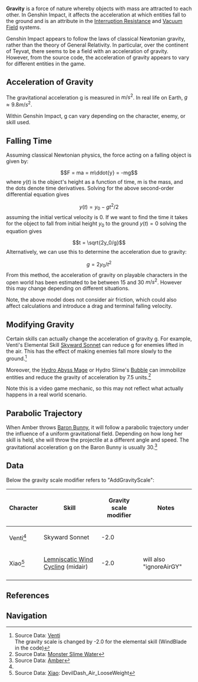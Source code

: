 {{Community}}
{{Terminology Infobox
|type         = Physics
}}
'''Gravity''' is a force of nature whereby objects with mass are attracted to each other. In Genshin Impact, it affects the acceleration at which entities fall to the ground and is an attribute in the [[Interruption Resistance]] and [[Vacuum Field]] systems.

Genshin Impact appears to follow the laws of classical Newtonian gravity, rather than the theory of General Relativity. In particular, over the continent of Teyvat, there seems to be a field with an acceleration of gravity. However, from the source code, the acceleration of gravity appears to vary for different entities in the game.

==Acceleration of Gravity==
The gravitational acceleration g is measured in <math>m/s^2</math>. In real life on Earth, <math>g \approx 9.8 m/s^2</math>.

Within Genshin Impact, g can vary depending on the character, enemy, or skill used.

==Falling Time==
Assuming classical Newtonian physics, the force acting on a falling object is given by:
:<math>F = ma = m\ddot{y} = -mg</math>
where <math>y(t)</math> is the object's height as a function of time, m is the mass, and the dots denote time derivatives. Solving for the above second-order differential equation gives
:<math>y(t) = y_0 - gt^2 / 2</math>
assuming the initial vertical velocity is 0. If we want to find the time it takes for the object to fall from initial height <math>y_0</math> to the ground <math>y(t) = 0</math> solving the equation gives
:<math>t = \sqrt{2y_0/g}</math>
Alternatively, we can use this to determine the acceleration due to gravity:
:<math>g = 2y_0/t^2</math>
From this method, the acceleration of gravity on playable characters in the open world has been estimated to be between 15 and 30 <math>m/s^2</math>. However this may change depending on different situations.

Note, the above model does not consider air friction, which could also affect calculations and introduce a drag and terminal falling velocity.

==Modifying Gravity==
Certain skills can actually change the acceleration of gravity g. For example, Venti's Elemental Skill [[Skyward Sonnet]] can reduce g for enemies lifted in the air. This has the effect of making enemies fall more slowly to the ground.<ref name='venti'>Source Data: [https://github.com/Dimbreath/GenshinData/blob/master/BinOutput/Ability/Temp/AvatarAbilities/ConfigAbility_Avatar_Venti.json Venti]<br />The gravity scale is changed by -2.0 for the elemental skill (WindBlade in the code)</ref>

Moreover, the [[Hydro Abyss Mage]] or Hydro Slime's [[Bubble]] can immobilize entities and reduce the gravity of acceleration by 7.5 units.<ref>Source Data: [https://github.com/Dimbreath/GenshinData/blob/d633c8cfe5f1f383413a1f65f44d9bd018e5f9be/BinOutput/Ability/Temp/MonsterAbilities/ConfigAbility_Monster_Slime_Water.json Monster Slime Water]</ref>

Note this is a video game mechanic, so this may not reflect what actually happens in a real world scenario.

==Parabolic Trajectory==
When Amber throws [[Baron Bunny]], it will follow a parabolic trajectory under the influence of a uniform gravitational field. Depending on how long her skill is held, she will throw the projectile at a different angle and speed. The gravitational acceleration g on the Baron Bunny is usually 30.<ref>Source Data: [https://github.com/Dimbreath/GenshinData/blob/d633c8cfe5f1f383413a1f65f44d9bd018e5f9be/BinOutput/Gadget/ConfigGadget_SkillObj_Ambor.json Amber]</ref>

==Data==
Below the gravity scale modifier refers to "AddGravityScale":
{| class="wikitable sortable"
!Character
!Skill
!Gravity scale modifier
!Notes
|-
|Venti<ref name='venti' />
|Skyward Sonnet
| -2.0
|
|-
|Xiao<ref>Source Data: [https://github.com/Dimbreath/GenshinData/blob/master/BinOutput/Ability/Temp/AvatarAbilities/ConfigAbility_Avatar_Xiao.json Xiao]: DevilDash_Air_LooseWeight</ref>
|[[Lemniscatic Wind Cycling]] (midair)
| -2.0
|will also "ignoreAirGY"
|-
|}

==References==
{{Reflist}}

==Navigation==
{{Combat Navbox}}